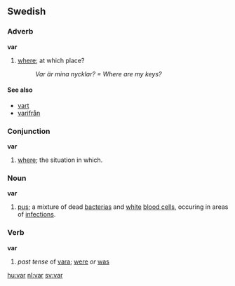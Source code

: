 ==Swedish==
===Adverb===
'''var'''
#[[where]]; at which place?
#:''Var är mina nycklar? = Where are my keys?''
====See also====
*[[vart]]
*[[varifrån]]
===Conjunction===
'''var'''
#[[where]]; the situation in which.

===Noun===
'''var'''
#[[pus]]; a mixture of dead [[bacteria]]s and [[white]] [[blood cells]], occuring in areas of [[infections]].

===Verb===
'''var'''
#''past tense'' of [[vara]]; [[were]] ''or'' [[was]]

[[hu:var]]
[[nl:var]]
[[sv:var]]